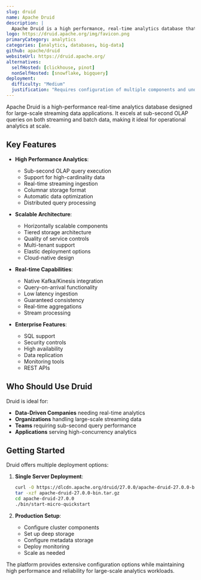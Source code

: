 ```yaml
---
slug: druid
name: Apache Druid
description: |
  Apache Druid is a high performance, real-time analytics database that delivers sub-second OLAP queries on streaming and batch data at scale and under load.
logo: https://druid.apache.org/img/favicon.png
primaryCategory: analytics
categories: [analytics, databases, big-data]
github: apache/druid
websiteUrl: https://druid.apache.org/
alternatives:
  selfHosted: [clickhouse, pinot]
  nonSelfHosted: [snowflake, bigquery]
deployment:
  difficulty: "Medium"
  justification: "Requires configuration of multiple components and understanding of architecture. Docker deployment available but setup needed for production use."
---
```


Apache Druid is a high-performance real-time analytics database designed for large-scale
streaming data applications. It excels at sub-second OLAP queries on both streaming
and batch data, making it ideal for operational analytics at scale.

## Key Features

- **High Performance Analytics**:

  - Sub-second OLAP query execution
  - Support for high-cardinality data
  - Real-time streaming ingestion
  - Columnar storage format
  - Automatic data optimization
  - Distributed query processing

- **Scalable Architecture**:

  - Horizontally scalable components
  - Tiered storage architecture
  - Quality of service controls
  - Multi-tenant support
  - Elastic deployment options
  - Cloud-native design

- **Real-time Capabilities**:

  - Native Kafka/Kinesis integration
  - Query-on-arrival functionality
  - Low latency ingestion
  - Guaranteed consistency
  - Real-time aggregations
  - Stream processing

- **Enterprise Features**:
  - SQL support
  - Security controls
  - High availability
  - Data replication
  - Monitoring tools
  - REST APIs

## Who Should Use Druid

Druid is ideal for:

- **Data-Driven Companies** needing real-time analytics
- **Organizations** handling large-scale streaming data
- **Teams** requiring sub-second query performance
- **Applications** serving high-concurrency analytics

## Getting Started

Druid offers multiple deployment options:

1. **Single Server Deployment**:

   ```bash
   curl -O https://dlcdn.apache.org/druid/27.0.0/apache-druid-27.0.0-bin.tar.gz
   tar -xzf apache-druid-27.0.0-bin.tar.gz
   cd apache-druid-27.0.0
   ./bin/start-micro-quickstart
   ```

2. **Production Setup**:
   - Configure cluster components
   - Set up deep storage
   - Configure metadata storage
   - Deploy monitoring
   - Scale as needed

The platform provides extensive configuration options while maintaining
high performance and reliability for large-scale analytics workloads.
